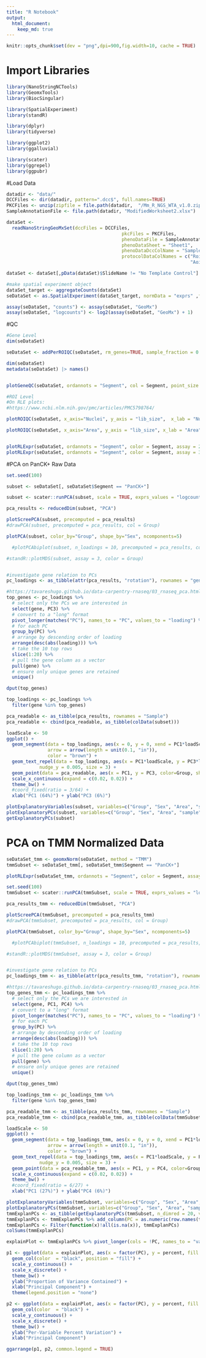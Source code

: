 ```yaml
---
title: "R Notebook"
output: 
  html_document:
    keep_md: true
---
```


```r
knitr::opts_chunk$set(dev = "png",dpi=900,fig.width=10, cache = TRUE)
```


# Import Libraries
```r
library(NanoStringNCTools)
library(GeomxTools)
library(BiocSingular)

library(SpatialExperiment)
library(standR)

library(dplyr)
library(tidyverse)

library(ggplot2)
library(ggalluvial)

library(scater)
library(ggrepel)
library(ggpubr)
```

#Load Data
```r
datadir <- "data/"
DCCFiles <- dir(datadir, pattern=".dcc$", full.names=TRUE)
PKCFiles <- unzip(zipfile = file.path(datadir,  "/Mm_R_NGS_WTA_v1.0.zip"))
SampleAnnotationFile <- file.path(datadir, "ModifiedWorksheet2.xlsx")

dataSet <-
  readNanoStringGeoMxSet(dccFiles = DCCFiles,
                                          pkcFiles = PKCFiles,
                                          phenoDataFile = SampleAnnotationFile,
                                          phenoDataSheet = "Sheet1",
                                          phenoDataDccColName = "Sample_ID",
                                          protocolDataColNames = c("Roi",
                                                                   "Aoi"))

dataSet <- dataSet[,pData(dataSet)$SlideName != "No Template Control"] #remove no template control

#make spatial experiment object
dataSet_target <- aggregateCounts(dataSet)
seDataSet <- as.SpatialExperiment(dataSet_target, normData = "exprs" ,forceRaw = TRUE)

assay(seDataSet, "counts") <- assay(seDataSet, "GeoMx")
assay(seDataSet, "logcounts") <- log2(assay(seDataSet, "GeoMx") + 1)
```

#QC
```r
#Gene Level
dim(seDataSet)

seDataSet <- addPerROIQC(seDataSet, rm_genes=TRUE, sample_fraction = 0.9, min_count = 5)

dim(seDataSet)
metadata(seDataSet) |> names()


plotGeneQC(seDataSet, ordannots = "Segment", col = Segment, point_size = 2, top_n = 9)

#ROI Level
#On RLE plots:
#https://www.ncbi.nlm.nih.gov/pmc/articles/PMC5798764/

plotROIQC(seDataSet, x_axis="Nuclei", y_axis = "lib_size",  x_lab = "Nuclei", x_threshold = 50, color = Segment)

plotROIQC(seDataSet, x_axis="Area", y_axis = "lib_size", x_lab = "Area", color = Segment)


plotRLExpr(seDataSet, ordannots = "Segment", color = Segment, assay = 2) #counts
plotRLExpr(seDataSet, ordannots = "Segment", color = Segment, assay = 3) #logcounts
```

#PCA on PanCK+ Raw Data
```r
set.seed(100)

subset <- seDataSet[, seDataSet$Segment == "PanCK+"]

subset <- scater::runPCA(subset, scale = TRUE, exprs_values = "logcounts", ncomponents = 20, BSPARAM=ExactParam(deferred=FALSE, fold=Inf)) #run PCA on log counts

pca_results <- reducedDim(subset, "PCA")

plotScreePCA(subset, precomputed = pca_results)
#drawPCA(subset, precomputed = pca_results, col = Group)

plotPCA(subset, color_by="Group", shape_by="Sex", ncomponents=5)

  #plotPCAbiplot(subset, n_loadings = 10, precomputed = pca_results, col = Group)

#standR::plotMDS(subset, assay = 3, color = Group)


#investigate gene relation to PCs
pc_loadings <- as_tibble(attr(pca_results, "rotation"), rownames = "gene")

#https://tavareshugo.github.io/data-carpentry-rnaseq/03_rnaseq_pca.html
top_genes <- pc_loadings %>% 
  # select only the PCs we are interested in
  select(gene, PC3) %>%
  # convert to a "long" format
  pivot_longer(matches("PC"), names_to = "PC", values_to = "loading") %>% 
  # for each PC
  group_by(PC) %>% 
  # arrange by descending order of loading
  arrange(desc(abs(loading))) %>% 
  # take the 10 top rows
  slice(1:20) %>% 
  # pull the gene column as a vector
  pull(gene) %>% 
  # ensure only unique genes are retained
  unique()

dput(top_genes)

top_loadings <- pc_loadings %>% 
  filter(gene %in% top_genes)

pca_readable <- as_tibble(pca_results, rownames = "Sample")
pca_readable <- cbind(pca_readable, as_tibble(colData(subset)))

loadScale <- 50
ggplot() +
  geom_segment(data = top_loadings, aes(x = 0, y = 0, xend = PC1*loadScale, yend = PC3*loadScale), 
               arrow = arrow(length = unit(0.1, "in")),
               color = "brown") +
  geom_text_repel(data = top_loadings, aes(x = PC1*loadScale, y = PC3*loadScale, label = gene),
            nudge_y = 0.005, size = 3) +
  geom_point(data = pca_readable, aes(x = PC1, y = PC3, color=Group, shape=Sex, size=lib_size)) +
  scale_x_continuous(expand = c(0.02, 0.02)) +
  theme_bw() +
  #coord_fixed(ratio = 3/64) +
  xlab("PC1 (64%)") + ylab("PC3 (6%)")

plotExplanatoryVariables(subset, variables=c("Group", "Sex", "Area", "sample", "lib_size", "Nuclei"))
plotExplanatoryPCs(subset, variables=c("Group", "Sex", "Area", "sample", "lib_size", "Nuclei"),npcs_to_plot = 5)
getExplanatoryPCs(subset)

```
# PCA on TMM Normalized Data
```r
seDataSet_tmm <- geomxNorm(seDataSet, method = "TMM")
tmmSubset <- seDataSet_tmm[, seDataSet_tmm$Segment == "PanCK+"]

plotRLExpr(seDataSet_tmm, ordannots = "Segment", color = Segment, assay = 3) #logcounts

set.seed(100)
tmmSubset <- scater::runPCA(tmmSubset, scale = TRUE, exprs_values = "logcounts", ncomponents = 20, BSPARAM=ExactParam(deferred=FALSE, fold=Inf)) #run PCA on log counts

pca_results_tmm <- reducedDim(tmmSubset, "PCA")

plotScreePCA(tmmSubset, precomputed = pca_results_tmm)
#drawPCA(tmmSubset, precomputed = pca_results, col = Group)

plotPCA(tmmSubset, color_by="Group", shape_by="Sex", ncomponents=5)

  #plotPCAbiplot(tmmSubset, n_loadings = 10, precomputed = pca_results, col = Group)

#standR::plotMDS(tmmSubset, assay = 3, color = Group)


#investigate gene relation to PCs
pc_loadings_tmm <- as_tibble(attr(pca_results_tmm, "rotation"), rownames = "gene")

#https://tavareshugo.github.io/data-carpentry-rnaseq/03_rnaseq_pca.html
top_genes_tmm <- pc_loadings_tmm %>% 
  # select only the PCs we are interested in
  select(gene, PC1, PC4) %>%
  # convert to a "long" format
  pivot_longer(matches("PC"), names_to = "PC", values_to = "loading") %>% 
  # for each PC
  group_by(PC) %>% 
  # arrange by descending order of loading
  arrange(desc(abs(loading))) %>% 
  # take the 10 top rows
  slice(1:20) %>% 
  # pull the gene column as a vector
  pull(gene) %>% 
  # ensure only unique genes are retained
  unique()

dput(top_genes_tmm)

top_loadings_tmm <- pc_loadings_tmm %>% 
  filter(gene %in% top_genes_tmm)

pca_readable_tmm <- as_tibble(pca_results_tmm, rownames = "Sample")
pca_readable_tmm <- cbind(pca_readable_tmm, as_tibble(colData(tmmSubset)))

loadScale <- 50
ggplot() +
  geom_segment(data = top_loadings_tmm, aes(x = 0, y = 0, xend = PC1*loadScale, yend = PC4*loadScale), 
               arrow = arrow(length = unit(0.1, "in")),
               color = "brown") +
  geom_text_repel(data = top_loadings_tmm, aes(x = PC1*loadScale, y = PC4*loadScale, label = gene),
            nudge_y = 0.005, size = 3) +
  geom_point(data = pca_readable_tmm, aes(x = PC1, y = PC4, color=Group, shape=Sex, size=log(lib_size))) +
  scale_x_continuous(expand = c(0.02, 0.02)) +
  theme_bw() + 
  #coord_fixed(ratio = 6/27) +
  xlab("PC1 (27%)") + ylab("PC4 (6%)")

plotExplanatoryVariables(tmmSubset, variables=c("Group", "Sex", "Area", "sample", "lib_size", "Nuclei"))
plotExplanatoryPCs(tmmSubset, variables=c("Group", "Sex", "Area", "sample", "lib_size", "Nuclei"),npcs_to_plot = 5)
tmmExplanPCs <- as_tibble(getExplanatoryPCs(tmmSubset, n_dimred = 20, variables = c("Area", "Group", "lib_size", "Nuclei", "percentOfLowEprGene", "sample", "Sex")))
tmmExplanPCs <- tmmExplanPCs %>% add_column(PC = as.numeric(row.names(tmmExplanPCs)))
tmmExplanPCs <- Filter(function(x)!all(is.na(x)), tmmExplanPCs)
colSums(tmmExplanPCs)

explainPlot <- tmmExplanPCs %>% pivot_longer(cols = !PC, names_to = "variable", values_to = "percent")

p1 <- ggplot(data = explainPlot, aes(x = factor(PC), y = percent, fill = variable)) +
  geom_col(color  = "black", position = "fill") + 
  scale_y_continuous() +
  scale_x_discrete() +
  theme_bw() +
  ylab("Proportion of Variance Contained") +
  xlab("Principal Component") +
  theme(legend.position = "none")

p2 <- ggplot(data = explainPlot, aes(x = factor(PC), y = percent, fill = variable)) +
  geom_col(color  = "black") + 
  scale_y_continuous() +
  scale_x_discrete() +
  theme_bw() +
  ylab("Per-Variable Percent Variation") +
  xlab("Principal Component")

ggarrange(p1, p2, common.legend = TRUE)
```

